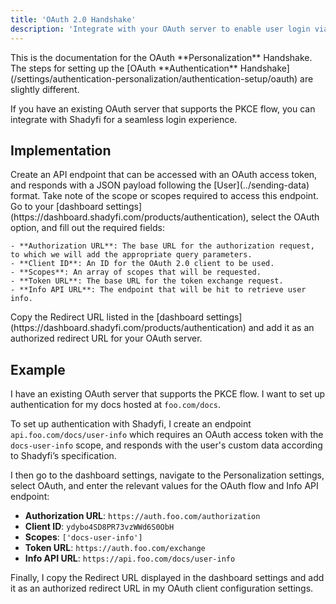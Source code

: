 ```yaml
---
title: 'OAuth 2.0 Handshake'
description: 'Integrate with your OAuth server to enable user login via the PKCE flow'
---
```


<Info>
  This is the documentation for the OAuth **Personalization** Handshake. The steps for setting up the [OAuth **Authentication** Handshake](/settings/authentication-personalization/authentication-setup/oauth) are slightly different.
</Info>

If you have an existing OAuth server that supports the PKCE flow, you can integrate with Shadyfi for a seamless login experience.

## Implementation

<Steps>
  <Step title="Create your Info API">
    Create an API endpoint that can be accessed with an OAuth access token, and responds with a JSON payload following the [User](../sending-data) format. Take note of the scope or scopes required to access this endpoint.
  </Step>
  <Step title="Configure your Personalization settings">
    Go to your [dashboard settings](https://dashboard.shadyfi.com/products/authentication), select the OAuth option, and fill out the required fields:

    - **Authorization URL**: The base URL for the authorization request, to which we will add the appropriate query parameters.
    - **Client ID**: An ID for the OAuth 2.0 client to be used.
    - **Scopes**: An array of scopes that will be requested.
    - **Token URL**: The base URL for the token exchange request.
    - **Info API URL**: The endpoint that will be hit to retrieve user info.
  </Step>
  <Step title="Configure your OAuth client">
    Copy the Redirect URL listed in the [dashboard settings](https://dashboard.shadyfi.com/products/authentication) and add it as an authorized redirect URL for your OAuth server.
  </Step>
</Steps>

## Example

I have an existing OAuth server that supports the PKCE flow. I want to set up authentication for my docs hosted at `foo.com/docs`.

To set up authentication with Shadyfi, I create an endpoint `api.foo.com/docs/user-info` which requires an OAuth access token with the `docs-user-info` scope, and responds with the user's custom data according to Shadyfi’s specification.

I then go to the dashboard settings, navigate to the Personalization settings, select OAuth, and enter the relevant values for the OAuth flow and Info API endpoint:
- **Authorization URL**: `https://auth.foo.com/authorization`
- **Client ID**: `ydybo4SD8PR73vzWWd6S0ObH`
- **Scopes**: `['docs-user-info']`
- **Token URL**: `https://auth.foo.com/exchange`
- **Info API URL**: `https://api.foo.com/docs/user-info`

Finally, I copy the Redirect URL displayed in the dashboard settings and add it as an authorized redirect URL in my OAuth client configuration settings.
